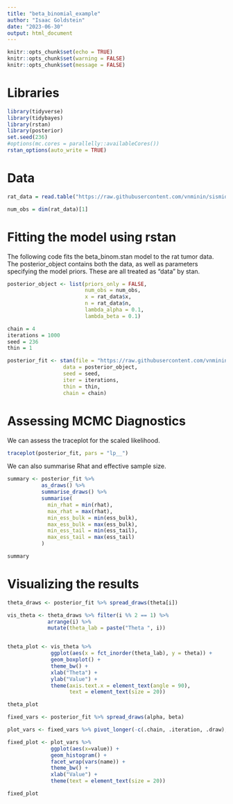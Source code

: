 ```yaml
---
title: "beta_binomial_example"
author: "Isaac Goldstein"
date: "2023-06-30"
output: html_document
---
```


```r
knitr::opts_chunk$set(echo = TRUE)
knitr::opts_chunk$set(warning = FALSE)
knitr::opts_chunk$set(message = FALSE)

```

# Libraries

```r
library(tidyverse)
library(tidybayes)
library(rstan)
library(posterior)
set.seed(236)
#options(mc.cores = parallelly::availableCores())
rstan_options(auto_write = TRUE)
```

# Data

```r
rat_data = read.table("https://raw.githubusercontent.com/vnminin/sismid_mcmc_one/master/2023/code/rat_tumor.txt", header=TRUE)

num_obs = dim(rat_data)[1]
```

# Fitting the model using rstan

The following code fits the beta_binom.stan model to the rat tumor data. The posterior_object contains both the data, as well as parameters specifying the model priors. These are all treated as "data" by stan.

```r
posterior_object <- list(priors_only = FALSE,
                         num_obs = num_obs,
                         x = rat_data$x,
                         n = rat_data$n,
                         lambda_alpha = 0.1,
                         lambda_beta = 0.1)

chain = 4
iterations = 1000
seed = 236
thin = 1

posterior_fit <- stan(file = "https://raw.githubusercontent.com/vnminin/sismid_mcmc_one/main/2023/code/beta_binom.stan",
                  data = posterior_object,
                  seed = seed,
                  iter = iterations,
                  thin = thin,
                  chain = chain)

```

# Assessing MCMC Diagnostics

We can assess the traceplot for the scaled likelihood.

```r
traceplot(posterior_fit, pars = "lp__")

```

We can also summarise Rhat and effective sample size.

```r
summary <- posterior_fit %>% 
           as_draws() %>% 
           summarise_draws() %>% 
           summarise(
             min_rhat = min(rhat),
             max_rhat = max(rhat),
             min_ess_bulk = min(ess_bulk),
             max_ess_bulk = max(ess_bulk),
             min_ess_tail = min(ess_tail),
             max_ess_tail = max(ess_tail)
           )

summary
```

# Visualizing the results

```r
theta_draws <- posterior_fit %>% spread_draws(theta[i])

vis_theta <- theta_draws %>% filter(i %% 2 == 1) %>%
             arrange(i) %>%
             mutate(theta_lab = paste("Theta ", i)) 


theta_plot <- vis_theta %>% 
              ggplot(aes(x = fct_inorder(theta_lab), y = theta)) +
              geom_boxplot() +
              theme_bw() +
              xlab("Theta") +
              ylab("Value") + 
              theme(axis.text.x = element_text(angle = 90),
                    text = element_text(size = 20))

theta_plot
```

```r
fixed_vars <- posterior_fit %>% spread_draws(alpha, beta) 

plot_vars <- fixed_vars %>% pivot_longer(-c(.chain, .iteration, .draw), names_to = "name")

fixed_plot <- plot_vars %>% 
              ggplot(aes(x=value)) +
              geom_histogram() +
              facet_wrap(vars(name)) +
              theme_bw() +
              xlab("Value") + 
              theme(text = element_text(size = 20))

fixed_plot
```
